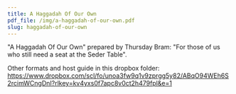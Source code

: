 ```yaml
---
title: A Haggadah Of Our Own
pdf_file: /img/a-haggadah-of-our-own.pdf
slug: haggadah-of-our-own
---
```

"A Haggadah Of Our Own" prepared by Thursday Bram:
"For those of us who still need a seat at the Seder Table".

Other formats and host guide in this dropbox folder:
https://www.dropbox.com/scl/fo/unoa3fw9q1v9zprgg5y82/ABqO94WEh6S2rcimWCngDnI?rlkey=kv4yxs0f7apc8v0ct2h479fpl&e=1
